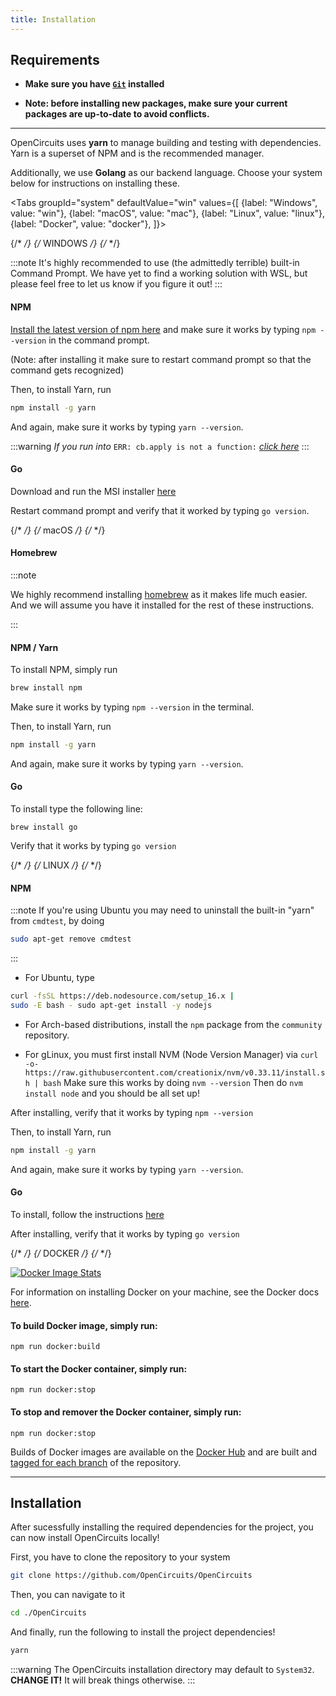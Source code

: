 ```yaml
---
title: Installation
---
```




## Requirements

* **Make sure you have [`Git`](https://git-scm.com/downloads) installed**

* **Note: before installing new packages, make sure your current packages are up-to-date to avoid conflicts.**
___


OpenCircuits uses **yarn** to manage building and testing with dependencies.
Yarn is a superset of NPM and is the recommended manager.

Additionally, we use **Golang** as our backend language.
Choose your system below for instructions on installing these.


<Tabs groupId="system"
      defaultValue="win"
      values={[
          {label: "Windows", value: "win"},
          {label: "macOS", value: "mac"},
          {label: "Linux", value: "linux"},
          {label: "Docker", value: "docker"},
      ]}>

{/*         */}
{/* WINDOWS */}
{/*         */}
<TabItem value="win">

:::note
It's highly recommended to use (the admittedly terrible) built-in Command Prompt.
We have yet to find a working solution with WSL, but please feel free to let us know if you figure it out!
:::

#### NPM

[Install the latest version of npm here](https://nodejs.org/en/) and make sure it works by typing `npm --version` in the command prompt.

(Note: after installing it make sure to restart command prompt so that the command gets recognized)

Then, to install Yarn, run
```bash
npm install -g yarn
```

And again, make sure it works by typing `yarn --version`.

:::warning
*If you run into* `ERR: cb.apply is not a function:` [*click here*](https://github.com/nodejs/help/issues/2874#issuecomment-663661148)
:::

#### Go

Download and run the MSI installer [here](https://golang.org/dl/)

Restart command prompt and verify that it worked by typing `go version`.

</TabItem>


{/*       */}
{/* macOS */}
{/*       */}
<TabItem value="mac">

#### Homebrew

:::note

We highly recommend installing [homebrew](https://brew.sh/) as it makes life much easier.
And we will assume you have it installed for the rest of these instructions.

:::

#### NPM / Yarn

To install NPM, simply run
```bash
brew install npm
```

Make sure it works by typing `npm --version` in the terminal.

Then, to install Yarn, run
```bash
npm install -g yarn
```

And again, make sure it works by typing `yarn --version`.

#### Go

To install type the following line:

`brew install go`

Verify that it works by typing `go version`

</TabItem>


{/*       */}
{/* LINUX */}
{/*       */}
<TabItem value="linux">

#### NPM

:::note
If you're using Ubuntu you may need to uninstall the built-in "yarn" from `cmdtest`, by doing
```bash
sudo apt-get remove cmdtest
```
:::

* For Ubuntu, type
```bash
curl -fsSL https://deb.nodesource.com/setup_16.x |
sudo -E bash - sudo apt-get install -y nodejs
```

* For Arch-based distributions, install the `npm` package from the `community` repository.

* For gLinux, you must first install NVM (Node Version Manager) via `curl -o- https://raw.githubusercontent.com/creationix/nvm/v0.33.11/install.sh | bash`
    Make sure this works by doing `nvm --version`
    Then do `nvm install node` and you should be all set up!

After installing, verify that it works by typing `npm --version`

Then, to install Yarn, run
```bash
npm install -g yarn
```

And again, make sure it works by typing `yarn --version`.


#### Go

To install, follow the instructions [here](https://golang.org/doc/install#tarball)

After installing, verify that it works by typing `go version`

</TabItem>


{/*        */}
{/* DOCKER */}
{/*        */}
<TabItem value="docker">

[![Docker Image Stats](http://dockeri.co/image/opencircuits/opencircuits)](https://hub.docker.com/r/opencircuits/opencircuits/)

For information on installing Docker on your machine, see the Docker docs [here](https://docs.docker.com/install/).

#### To build Docker image, simply run:

`npm run docker:build`

#### To start the Docker container, simply run:

`npm run docker:stop`

#### To stop and remover the Docker container, simply run:

`npm run docker:stop`

Builds of Docker images are available on the [Docker Hub](https://hub.docker.com/r/opencircuits/opencircuits/) and are built and [tagged for each branch](https://hub.docker.com/r/opencircuits/opencircuits/tags/) of the repository.

</TabItem>

</Tabs>

---



## Installation

After sucessfully installing the required dependencies for the project, you can now install OpenCircuits locally!

First, you have to clone the repository to your system
```bash
git clone https://github.com/OpenCircuits/OpenCircuits
```

Then, you can navigate to it
```bash
cd ./OpenCircuits
```

And finally, run the following to install the project dependencies!
```bash
yarn
```

:::warning
The OpenCircuits installation directory may default to `System32`. **CHANGE IT!** It will break things otherwise.
:::
